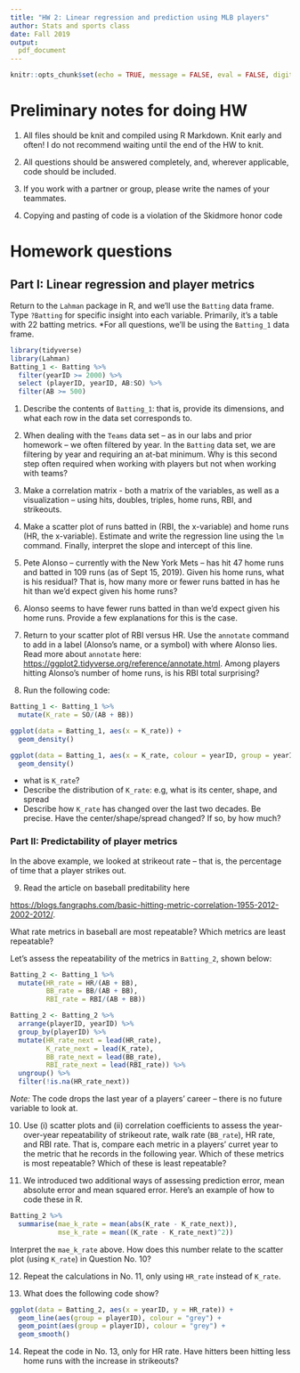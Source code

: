 ---
title: "HW 2: Linear regression and prediction using MLB players"
author: Stats and sports class
date: Fall 2019
output: 
  pdf_document
---


```{r setup, include=FALSE}
knitr::opts_chunk$set(echo = TRUE, message = FALSE, eval = FALSE, digits = 3, warning = FALSE)
```

# Preliminary notes for doing HW

1. All files should be knit and compiled using R Markdown. Knit early and often! I do not recommend waiting until the end of the HW to knit.

2. All questions should be answered completely, and, wherever applicable, code should be included. 

3. If you work with a partner or group, please write the names of your teammates. 

4. Copying and pasting of code is a violation of the Skidmore honor code

# Homework questions

## Part I: Linear regression and player metrics

Return to the `Lahman` package in R, and we'll use the `Batting` data frame. Type `?Batting` for specific insight into each variable. Primarily, it's a table with 22 batting metrics. *For all questions, we'll be using the `Batting_1` data frame. 

```{r}
library(tidyverse)
library(Lahman)
Batting_1 <- Batting %>% 
  filter(yearID >= 2000) %>% 
  select (playerID, yearID, AB:SO) %>% 
  filter(AB >= 500)
```


1. Describe the contents of `Batting_1`: that is, provide its dimensions, and what each row in the data set corresponds to. 

2. When dealing with the `Teams` data set -- as in our labs and prior homework -- we often filtered by year. In the `Batting` data set, we are filtering by year and requiring an at-bat minimum. Why is this second step often required when working with players but not when working with teams?

3. Make a correlation matrix - both a matrix of the variables, as well as a visualization -- using hits, doubles, triples, home runs, RBI, and strikeouts. 

4. Make a scatter plot of runs batted in (RBI, the x-variable) and home runs (HR, the x-variable). Estimate and write the regression line using the `lm` command. Finally, interpret the slope and intercept of this line.

5. Pete Alonso -- currently with the New York Mets -- has hit 47 home runs and batted in 109 runs (as of Sept 15, 2019). Given his home runs, what is his residual? That is, how many more or fewer runs batted in has he hit than we'd expect given his home runs?

6. Alonso seems to have fewer runs batted in than we'd expect given his home runs. Provide a few explanations for this is the case. 

7. Return to your scatter plot of RBI versus HR. Use the `annotate` command to add in a label (Alonso's name, or a symbol) with where Alonso lies. Read more about `annotate` here: [https://ggplot2.tidyverse.org/reference/annotate.html](https://ggplot2.tidyverse.org/reference/annotate.html). Among players hitting Alonso's number of home runs, is his RBI total surprising?

8. Run the following code:

```{r}
Batting_1 <- Batting_1 %>% 
  mutate(K_rate = SO/(AB + BB))

ggplot(data = Batting_1, aes(x = K_rate)) + 
  geom_density()

ggplot(data = Batting_1, aes(x = K_rate, colour = yearID, group = yearID)) + 
  geom_density()

```

- what is `K_rate`?
- Describe the distribution of `K_rate`: e.g, what is its center, shape, and spread
- Describe how `K_rate` has changed over the last two decades. Be precise. Have the center/shape/spread changed? If so, by how much?

### Part II: Predictability of player metrics

In the above example, we looked at strikeout rate -- that is, the percentage of time that a player strikes out. 

9. Read the article on baseball preditability here

[https://blogs.fangraphs.com/basic-hitting-metric-correlation-1955-2012-2002-2012/](https://blogs.fangraphs.com/basic-hitting-metric-correlation-1955-2012-2002-2012/). 

What rate metrics in baseball are most repeatable? Which metrics are least repeatable?

Let's assess the repeatability of the metrics in `Batting_2`, shown below:

```{r}
Batting_2 <- Batting_1 %>% 
  mutate(HR_rate = HR/(AB + BB), 
         BB_rate = BB/(AB + BB), 
         RBI_rate = RBI/(AB + BB))

Batting_2 <- Batting_2 %>% 
  arrange(playerID, yearID) %>% 
  group_by(playerID) %>% 
  mutate(HR_rate_next = lead(HR_rate), 
         K_rate_next = lead(K_rate), 
         BB_rate_next = lead(BB_rate), 
         RBI_rate_next = lead(RBI_rate)) %>% 
  ungroup() %>% 
  filter(!is.na(HR_rate_next)) 
```

*Note:* The code drops the last year of a players' career -- there is no future variable to look at. 

10. Use (i) scatter plots and (ii) correlation coefficients to assess the year-over-year repeatability of strikeout rate, walk rate (`BB_rate`), HR rate, and RBI rate. That is, compare each metric in a players' curret year to the metric that he records in the following year. Which of these metrics is most repeatable? Which of these is least repeatable?

11. We introduced two additional ways of assessing prediction error, mean absolute error and mean squared error. Here's an example of how to code these in R.

```{r}
Batting_2 %>% 
  summarise(mae_k_rate = mean(abs(K_rate - K_rate_next)), 
            mse_k_rate = mean((K_rate - K_rate_next)^2))
```

Interpret the `mae_k_rate` above. How does this number relate to the scatter plot (using `K_rate`) in Question No. 10?

12. Repeat the calculations in No. 11, only using `HR_rate` instead of `K_rate`.

13. What does the following code show?

```{r}
ggplot(data = Batting_2, aes(x = yearID, y = HR_rate)) +   
  geom_line(aes(group = playerID), colour = "grey") + 
  geom_point(aes(group = playerID), colour = "grey") + 
  geom_smooth()
```

14. Repeat the code in No. 13, only for HR rate. Have hitters been hitting less home runs with the increase in strikeouts?
